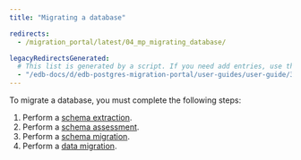 ```yaml
---
title: "Migrating a database"

redirects:
  - /migration_portal/latest/04_mp_migrating_database/

legacyRedirectsGenerated:
  # This list is generated by a script. If you need add entries, use the `legacyRedirects` key.
  - "/edb-docs/d/edb-postgres-migration-portal/user-guides/user-guide/3.0.1/mp_migrating_database.html"
---
```


<div id="mp_migrating_database" class="registered_link"></div>

To migrate a database, you must complete the following steps:

1.  Perform a [schema extraction](01_mp_schema_extraction/#mp_schema_extraction).
2.  Perform a [schema assessment](02_mp_schema_assessment/#mp_schema_assessment).
3.  Perform a [schema migration](03_mp_schema_migration/#mp_schema_migration).
4.  Perform a [data migration](04_mp_data_migration/#mp_data_migration).




